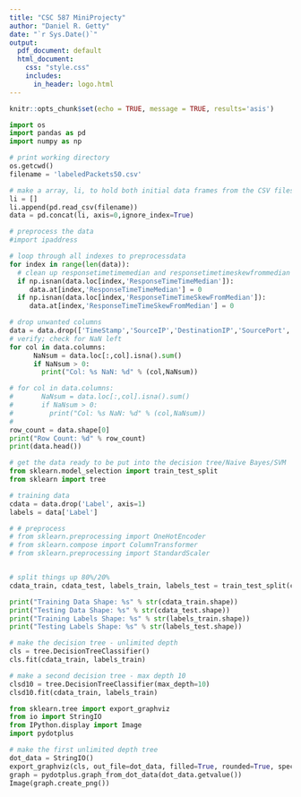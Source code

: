 ```yaml
---
title: "CSC 587 MiniProjecty"
author: "Daniel R. Getty"
date: "`r Sys.Date()`"
output:
  pdf_document: default
  html_document: 
    css: "style.css"
    includes:
      in_header: logo.html
---
```


```r
knitr::opts_chunk$set(echo = TRUE, message = TRUE, results='asis')
```


```python
import os
import pandas as pd
import numpy as np

# print working directory
os.getcwd()
filename = 'labeledPackets50.csv'

# make a array, li, to hold both initial data frames from the CSV files
li = []
li.append(pd.read_csv(filename))
data = pd.concat(li, axis=0,ignore_index=True)
```

```python
# preprocess the data
#import ipaddress

# loop through all indexes to preprocessdata
for index in range(len(data)):
  # clean up responsetimetimemedian and responsetimetimeskewfrommedian NaN values
  if np.isnan(data.loc[index,'ResponseTimeTimeMedian']):
     data.at[index,'ResponseTimeTimeMedian'] = 0
  if np.isnan(data.loc[index,'ResponseTimeTimeSkewFromMedian']):
     data.at[index,'ResponseTimeTimeSkewFromMedian'] = 0

# drop unwanted columns
data = data.drop(['TimeStamp','SourceIP','DestinationIP','SourcePort','DestinationPort'],axis=1)
# verify; check for NaN left
for col in data.columns:
      NaNsum = data.loc[:,col].isna().sum()
      if NaNsum > 0:
        print("Col: %s NaN: %d" % (col,NaNsum))

# for col in data.columns:
#       NaNsum = data.loc[:,col].isna().sum()
#       if NaNsum > 0:
#         print("Col: %s NaN: %d" % (col,NaNsum))
#               
row_count = data.shape[0]
print("Row Count: %d" % row_count)
print(data.head())
```

```python
# get the data ready to be put into the decision tree/Naive Bayes/SVM
from sklearn.model_selection import train_test_split
from sklearn import tree

# training data
cdata = data.drop('Label', axis=1)
labels = data['Label']

# # preprocess
# from sklearn.preprocessing import OneHotEncoder
# from sklearn.compose import ColumnTransformer
# from sklearn.preprocessing import StandardScaler


# split things up 80%/20%
cdata_train, cdata_test, labels_train, labels_test = train_test_split(cdata,labels, test_size=0.2, random_state=1)

print("Training Data Shape: %s" % str(cdata_train.shape))
print("Testing Data Shape: %s" % str(cdata_test.shape))
print("Training Labels Shape: %s" % str(labels_train.shape))
print("Testing Labels Shape: %s" % str(labels_test.shape))

# make the decision tree - unlimited depth
cls = tree.DecisionTreeClassifier()
cls.fit(cdata_train, labels_train)

# make a second decision tree - max depth 10
clsd10 = tree.DecisionTreeClassifier(max_depth=10)
clsd10.fit(cdata_train, labels_train)

```

```python
from sklearn.tree import export_graphviz
from io import StringIO
from IPython.display import Image
import pydotplus

# make the first unlimited depth tree
dot_data = StringIO()
export_graphviz(cls, out_file=dot_data, filled=True, rounded=True, special_characters=True, feature_names = cdata.columns, class_names=['DoH','nonDoH'])
graph = pydotplus.graph_from_dot_data(dot_data.getvalue())
Image(graph.create_png())
```
